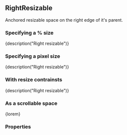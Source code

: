 
<CommonHeader />

<Meta title="Components/RightResizable" component={RightResizable} />

## RightResizable

Anchored resizable space on the right edge of it's parent.

### Specifying a % size

<Preview>
	<Story name="Default (%)">
		<ViewPort>
			<RightResizable style={green} size="50%" trackSize={true} onResizeStart={action('onResizeStart')} onResizeEnd={action('onResizeEnd')}>
				{description("Right resizable")}
			</RightResizable>
		</ViewPort>
	</Story>
</Preview>

### Specifying a pixel size

<Preview>
	<Story name="Default (px)">
		<ViewPort>
			<RightResizable style={green} size={300} trackSize={true} onResizeStart={action('onResizeStart')} onResizeEnd={action('onResizeEnd')}>
				{description("Right resizable")}
			</RightResizable>
		</ViewPort>
	</Story>
</Preview>

### With resize contrainsts

<Preview>
	<Story name="With resize constraints">
		<ViewPort>
			<RightResizable style={green} size={300} trackSize={true} minimumSize={150} maximumSize={450} onResizeStart={action('onResizeStart')} onResizeEnd={action('onResizeEnd')}>
				{description("Right resizable")}
			</RightResizable>
		</ViewPort>
	</Story>
</Preview>

### As a scrollable space

<Preview>
	<Story name="Scrollable">
		<ViewPort>
			<RightResizable style={green} size={300} scrollable={true} onResizeStart={action('onResizeStart')} onResizeEnd={action('onResizeEnd')}>
				{lorem}
			</RightResizable>
		</ViewPort>
	</Story>
</Preview>

### Properties

<Story name="Properties">
	<PropsTable>
		<ResizableProps />
		<AnchoredProps />
		<StandardProps />
	</PropsTable>
</Story>